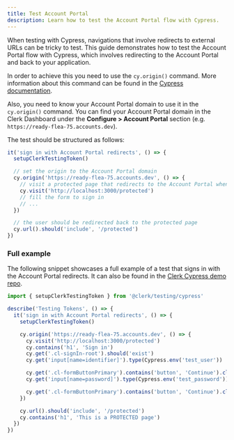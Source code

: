 ```yaml
---
title: Test Account Portal
description: Learn how to test the Account Portal flow with Cypress.
---
```


When testing with Cypress, navigations that involve redirects to external URLs can be tricky to test. This guide demonstrates how to test the Account Portal flow with Cypress, which involves redirecting to the Account Portal and back to your application.

In order to achieve this you need to use the `cy.origin()` command. More information about this command can be found in the [Cypress documentation](https://docs.cypress.io/api/commands/origin).

Also, you need to know your Account Portal domain to use it in the `cy.origin()` command. You can find your Account Portal domain in the Clerk Dashboard under the **Configure > Account Portal** section (e.g. `https://ready-flea-75.accounts.dev`).

The test should be structured as follows:

```ts
it('sign in with Account Portal redirects', () => {
  setupClerkTestingToken()

  // set the origin to the Account Portal domain
  cy.origin('https://ready-flea-75.accounts.dev', () => {
    // visit a protected page that redirects to the Account Portal when not signed in
    cy.visit('http://localhost:3000/protected')
    // fill the form to sign in
    // ...
  })

  // the user should be redirected back to the protected page
  cy.url().should('include', '/protected')
})
```

### Full example

The following snippet showcases a full example of a test that signs in with the Account Portal redirects. It can also be found in the [Clerk Cypress demo repo](https://github.com/clerk/clerk-cypress-nextjs).

```ts
import { setupClerkTestingToken } from '@clerk/testing/cypress'

describe('Testing Tokens', () => {
  it('sign in with Account Portal redirects', () => {
    setupClerkTestingToken()

    cy.origin('https://ready-flea-75.accounts.dev', () => {
      cy.visit('http://localhost:3000/protected')
      cy.contains('h1', 'Sign in')
      cy.get('.cl-signIn-root').should('exist')
      cy.get('input[name=identifier]').type(Cypress.env('test_user'))

      cy.get('.cl-formButtonPrimary').contains('button', 'Continue').click()
      cy.get('input[name=password]').type(Cypress.env('test_password'))

      cy.get('.cl-formButtonPrimary').contains('button', 'Continue').click()
    })

    cy.url().should('include', '/protected')
    cy.contains('h1', 'This is a PROTECTED page')
  })
})
```

